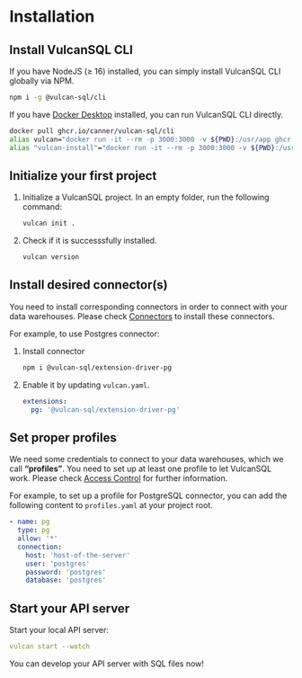 
# Installation

## Install VulcanSQL CLI

<Tabs groupId="install-method">
<TabItem value="nodejs" label="With Node JS">

If you have NodeJS (≥ 16) installed, you can simply install VulcanSQL CLI globally via NPM.

```bash
npm i -g @vulcan-sql/cli
```

</TabItem>

<TabItem value="docker" label="With Docker">

If you have [Docker Desktop](https://www.docker.com/products/docker-desktop/) installed, you can run VulcanSQL CLI directly.

```bash
docker pull ghcr.io/canner/vulcan-sql/cli
alias vulcan="docker run -it --rm -p 3000:3000 -v ${PWD}:/usr/app ghcr.io/canner/vulcan-sql/cli"
alias "vulcan-install"="docker run -it --rm -p 3000:3000 -v ${PWD}:/usr/app --entrypoint npm ghcr.io/canner/vulcan-sql/cli install"
```

</TabItem>
</Tabs>

## Initialize your first project

1. Initialize a VulcanSQL project. In an empty folder, run the following command:

   ```bash
   vulcan init .
   ```

2. Check if it is successsfully installed.

   ```bash
   vulcan version
   ```

## Install desired connector(s)

You need to install corresponding connectors in order to connect with your data warehouses. Please check [Connectors](./connectors) to install these connectors.

For example, to use Postgres connector:

1. Install connector

   ```bash
   npm i @vulcan-sql/extension-driver-pg
   ```

2. Enable it by updating `vulcan.yaml`.

   ```yaml
   extensions:
     pg: '@vulcan-sql/extension-driver-pg'
   ```

## Set proper profiles

We need some credentials to connect to your data warehouses, which we call **“profiles”**. You need to set up at least one profile to let VulcanSQL work. Please check [Access Control](./api-building/access-control) for further information.

For example, to set up a profile for PostgreSQL connector, you can add the following content to `profiles.yaml` at your project root.

```yaml
- name: pg
  type: pg
  allow: '*'
  connection:
    host: 'host-of-the-server'
    user: 'postgres'
    password: 'postgres'
    database: 'postgres'
```

## Start your API server

Start your local API server:

```yaml
vulcan start --watch
```

You can develop your API server with SQL files now!
